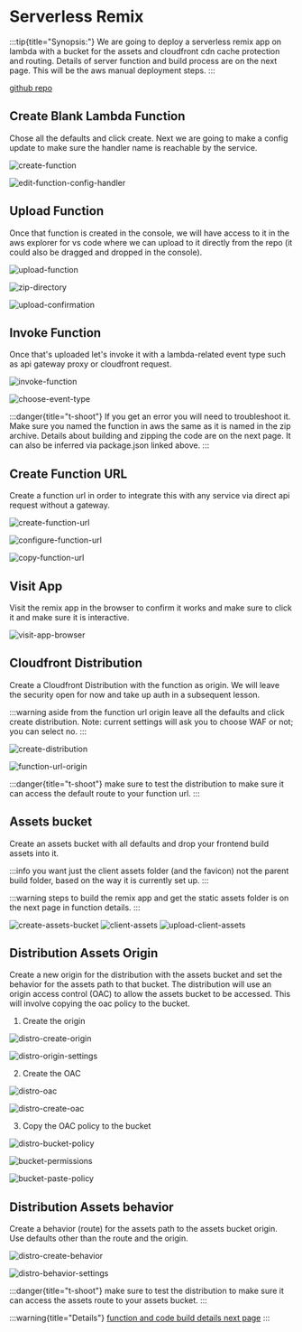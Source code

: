 # Serverless Remix

:::tip{title="Synopsis:"}
We are going to deploy a serverless remix app on lambda with a bucket for the assets and cloudfront cdn cache protection and routing. Details of server function and build process are on the next page. This will be the aws manual deployment steps.
:::

[github repo](https://github.com/bronifty/rspress-blog/tree/main/blog-app-examples/remix-lambda)

## Create Blank Lambda Function

Chose all the defaults and click create. Next we are going to make a config update to make sure the handler name is reachable by the service.

![create-function](./assets/create-function.png)

![edit-function-config-handler](./assets/edit-function-config-handler.png)

## Upload Function

Once that function is created in the console, we will have access to it in the aws explorer for vs code where we can upload to it directly from the repo (it could also be dragged and dropped in the console).

![upload-function](./assets/upload-function.png)

![zip-directory](./assets/zip-directory.png)

![upload-confirmation](./assets/upload-confirmation.png)

## Invoke Function

Once that's uploaded let's invoke it with a lambda-related event type such as api gateway proxy or cloudfront request.

![invoke-function](./assets/invoke-function.png)

![choose-event-type](./assets/choose-event-type.png)

:::danger{title="t-shoot"}
If you get an error you will need to troubleshoot it. Make sure you named the function in aws the same as it is named in the zip archive. Details about building and zipping the code are on the next page. It can also be inferred via package.json linked above.
:::

## Create Function URL

Create a function url in order to integrate this with any service via direct api request without a gateway.

![create-function-url](./assets/create-function-url.png)

![configure-function-url](./assets/configure-function-url.png)

![copy-function-url](./assets/copy-function-url.png)

## Visit App

Visit the remix app in the browser to confirm it works and make sure to click it and make sure it is interactive.

![visit-app-browser](./assets/visit-app-browser.png)

## Cloudfront Distribution

Create a Cloudfront Distribution with the function as origin. We will leave the security open for now and take up auth in a subsequent lesson.

:::warning
aside from the function url origin leave all the defaults and click create distribution. Note: current settings will ask you to choose WAF or not; you can select no.
:::

![create-distribution](./assets/create-distribution.png)

![function-url-origin](./assets/function-url-origin.png)

:::danger{title="t-shoot"}
make sure to test the distribution to make sure it can access the default route to your function url.
:::

## Assets bucket

Create an assets bucket with all defaults and drop your frontend build assets into it.

:::info
you want just the client assets folder (and the favicon) not the parent build folder, based on the way it is currently set up.
:::

:::warning
steps to build the remix app and get the static assets folder is on the next page in function details.
:::

![create-assets-bucket](./assets/create-assets-bucket.png)
![client-assets](./assets/client-assets.png)
![upload-client-assets](./assets/upload-client-assets.png)

## Distribution Assets Origin

Create a new origin for the distribution with the assets bucket and set the behavior for the assets path to that bucket. The distribution will use an origin access control (OAC) to allow the assets bucket to be accessed. This will involve copying the oac policy to the bucket.

1. Create the origin

![distro-create-origin](./assets/distro-create-origin.png)

![distro-origin-settings](./assets/distro-origin-settings.png)

2. Create the OAC

![distro-oac](./assets/distro-oac.png)

![distro-create-oac](./assets/distro-create-oac.png)

3. Copy the OAC policy to the bucket

![distro-bucket-policy](./assets/distro-bucket-policy.png)

![bucket-permissions](./assets/bucket-permissions.png)

![bucket-paste-policy](./assets/bucket-paste-policy.png)

## Distribution Assets behavior

Create a behavior (route) for the assets path to the assets bucket origin. Use defaults other than the route and the origin.

![distro-create-behavior](./assets/distro-create-behavior.png)

![distro-behavior-settings](./assets/distro-behavior-settings.png)

:::danger{title="t-shoot"}
make sure to test the distribution to make sure it can access the assets route to your assets bucket.
:::

:::warning{title="Details"}
[function and code build details next page](/scenarios/dynamic-hosting/function-details)
:::
